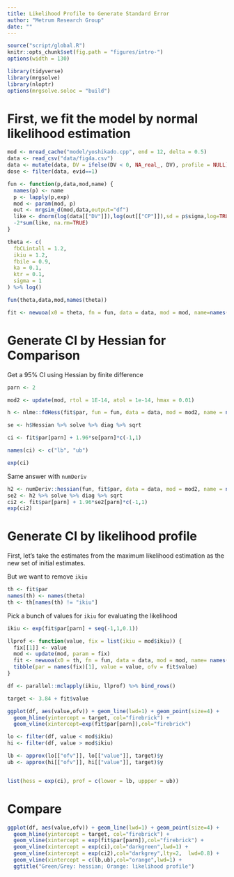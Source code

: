 ```yaml
---
title: Likelihood Profile to Generate Standard Error
author: "Metrum Research Group"
date: ""
---
```



```r
source("script/global.R")
knitr::opts_chunk$set(fig.path = "figures/intro-")
options(width = 130)
```



```r
library(tidyverse)
library(mrgsolve)
library(nloptr)
options(mrgsolve.soloc = "build")
```

# First, we fit the model by normal likelihood estimation

```r
mod <- mread_cache("model/yoshikado.cpp", end = 12, delta = 0.5)
data <- read_csv("data/fig4a.csv") 
data <- mutate(data, DV = ifelse(DV < 0, NA_real_, DV), profile = NULL)
dose <- filter(data, evid==1)

fun <- function(p,data,mod,name) {
  names(p) <- name
  p <- lapply(p,exp)
  mod <- param(mod, p)
  out <- mrgsim_d(mod,data,output="df")
  like <- dnorm(log(data[["DV"]]),log(out[["CP"]]),sd = p$sigma,log=TRUE)
  -2*sum(like, na.rm=TRUE)
}

theta <- c(
  fbCLintall = 1.2, 
  ikiu = 1.2, 
  fbile = 0.9, 
  ka = 0.1, 
  ktr = 0.1,
  sigma = 1
) %>% log()

fun(theta,data,mod,names(theta))

fit <- newuoa(x0 = theta, fn = fun, data = data, mod = mod, name=names(theta))
```


# Generate CI by Hessian for Comparison
Get a 95% CI using Hessian by finite difference
```r
parn <- 2

mod2 <- update(mod, rtol = 1E-14, atol = 1e-14, hmax = 0.01)

h <- nlme::fdHess(fit$par, fun = fun, data = data, mod = mod2, name = names(theta))

se <- h$Hessian %>% solve %>% diag %>% sqrt 

ci <- fit$par[parn] + 1.96*se[parn]*c(-1,1)

names(ci) <- c("lb", "ub")

exp(ci)
```

Same answer with `numDeriv`

```r
h2 <- numDeriv::hessian(fun, fit$par, data = data, mod = mod2, name = names(theta))
se2 <- h2 %>% solve %>% diag %>% sqrt
ci2 <- fit$par[parn] + 1.96*se2[parn]*c(-1,1)
exp(ci2)
```


# Generate CI by likelihood profile


First, let's take the estimates from the maximum likelihood estimation
as the new set of initial estimates. 

But we want to remove `ikiu`

```r
th <- fit$par
names(th) <- names(theta)
th <- th[names(th) != "ikiu"]
```

Pick a bunch of values for `ikiu` for evaluating the likelihood

```r
ikiu <- exp(fit$par[parn] + seq(-1,1,0.1))

llprof <- function(value, fix = list(ikiu = mod$ikiu)) {
  fix[[1]] <- value
  mod <- update(mod, param = fix)
  fit <- newuoa(x0 = th, fn = fun, data = data, mod = mod, name= names(th))
  tibble(par = names(fix)[1], value = value, ofv = fit$value)
}

df <- parallel::mclapply(ikiu, llprof) %>% bind_rows()

target <- 3.84 + fit$value

ggplot(df, aes(value,ofv)) + geom_line(lwd=1) + geom_point(size=4) + 
  geom_hline(yintercept = target, col="firebrick") + 
  geom_vline(xintercept=exp(fit$par[parn]),col="firebrick") 

```

```r
lo <- filter(df, value < mod$ikiu)
hi <- filter(df, value > mod$ikiu)

lb <- approx(lo[["ofv"]], lo[["value"]], target)$y
ub <- approx(hi[["ofv"]], hi[["value"]], target)$y


list(hess = exp(ci), prof = c(lower = lb, uppper = ub))
```

# Compare
```r
ggplot(df, aes(value,ofv)) + geom_line(lwd=1) + geom_point(size=4) + 
  geom_hline(yintercept = target, col="firebrick") + 
  geom_vline(xintercept = exp(fit$par[parn]),col="firebrick") + 
  geom_vline(xintercept = exp(ci),col="darkgreen",lwd=1) +
  geom_vline(xintercept = exp(ci2),col="darkgrey",lty=2,  lwd=0.8) +
  geom_vline(xintercept = c(lb,ub),col="orange",lwd=1) +
  ggtitle("Green/Grey: hessian; Orange: likelihood profile")
```

